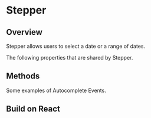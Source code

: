 
# Stepper


## Overview

Stepper allows users to select a date or a range of dates.

<Canvas of={StepperStories.Properties}></Canvas>

<Meta isTemplate />

The following properties that are shared by Stepper.

<Controls />

## Methods

Some examples of Autocomplete Events.

<Source of={StepperStories.Methods} />

## Build on React

<Source of={StepperStories.FrameworkReact} />
